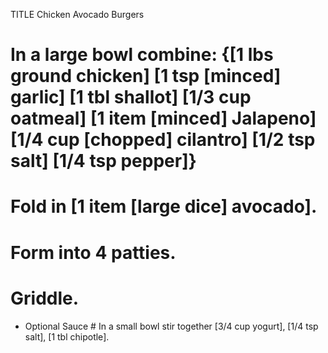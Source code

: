 TITLE Chicken Avocado Burgers

# In a large bowl combine: {[1 lbs ground chicken] [1 tsp [minced] garlic] [1 tbl shallot] [1/3 cup oatmeal] [1 item [minced] Jalapeno] [1/4 cup [chopped] cilantro] [1/2 tsp salt] [1/4 tsp pepper]}
# Fold in [1 item [large dice] avocado].
# Form into 4 patties.
# Griddle. 

* Optional Sauce
# In a small bowl stir together [3/4 cup yogurt], [1/4 tsp salt], [1 tbl chipotle].
